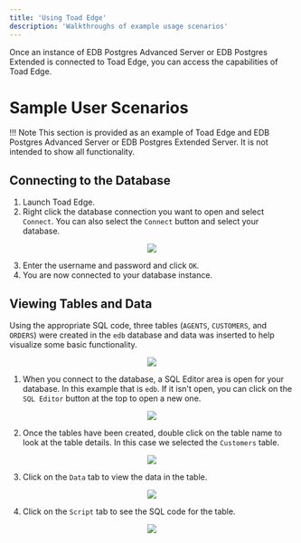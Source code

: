 ```yaml
---
title: 'Using Toad Edge'
description: 'Walkthroughs of example usage scenarios'
---
```


Once an instance of EDB Postgres Advanced Server or EDB Postgres Extended is connected to Toad Edge, you can access the capabilities of Toad Edge. 

# Sample User Scenarios

!!! Note
    This section is provided as an example of Toad Edge and EDB Postgres Advanced Server or EDB Postgres Extended Server.  It is not intended to show all functionality.



## Connecting to the Database

1. Launch Toad Edge.
2. Right click the database connection you want to open and select `Connect`.  You can also select the `Connect` button and select your database.

<p align="center">
  <img src="Images/ConnectButton.png">
</p>

3. Enter the username and password and click `OK`.
4. You are now connected to your database instance.

## Viewing Tables and Data

Using the appropriate SQL code, three tables (`AGENTS`, `CUSTOMERS`, and `ORDERS`) were created in the `edb` database and data was inserted to help visualize some basic functionality. 

<p align="center">
  <img src="Images/BasicFunctionality.png">
</p>

1. When you connect to the database, a SQL Editor area is open for your database. In this example that is `edb`. If it isn't open, you can click on the `SQL Editor` button at the top to open a new one.

<p align="center">
  <img src="Images/OpenSQLEditor.png">
</p>

2. Once the tables have been created, double click on the table name to look at the table details. In this case we selected the `Customers` table. 

<p align="center">
  <img src="Images/CustomersTable.png">
</p>

3. Click on the `Data` tab to view the data in the table.

<p align="center">
  <img src="Images/DataTab.png">
</p>

4. Click on the `Script` tab to see the SQL code for the table.

<p align="center">
  <img src="Images/ScriptTab.png">
</p>
